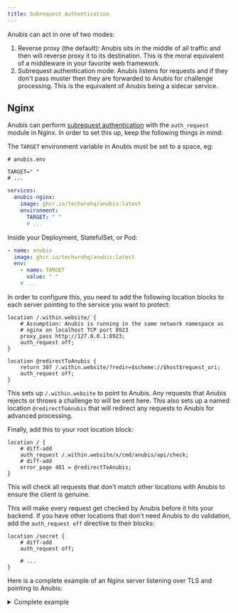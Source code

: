 ```yaml
---
title: Subrequest Authentication
---
```



Anubis can act in one of two modes:

1. Reverse proxy (the default): Anubis sits in the middle of all traffic and then will reverse proxy it to its destination. This is the moral equivalent of a middleware in your favorite web framework.
2. Subrequest authentication mode: Anubis listens for requests and if they don't pass muster then they are forwarded to Anubis for challenge processing. This is the equivalent of Anubis being a sidecar service.

## Nginx

Anubis can perform [subrequest authentication](https://docs.nginx.com/nginx/admin-guide/security-controls/configuring-subrequest-authentication/) with the `auth_request` module in Nginx. In order to set this up, keep the following things in mind:

The `TARGET` environment variable in Anubis must be set to a space, eg:

<Tabs>
  <TabItem value="env-file" label="Environment file" default>

```shell
# anubis.env

TARGET=" "
# ...
```

  </TabItem>
  <TabItem value="docker-compose" label="Docker Compose">

```yaml
services:
  anubis-nginx:
    image: ghcr.io/techarohq/anubis:latest
    environment:
      TARGET: " "
      # ...
```

  </TabItem>
  <TabItem value="k8s" label="Kubernetes">

Inside your Deployment, StatefulSet, or Pod:

```yaml
- name: anubis
  image: ghcr.io/techarohq/anubis:latest
  env:
    - name: TARGET
      value: " "
    # ...
```

  </TabItem>
</Tabs>

In order to configure this, you need to add the following location blocks to each server pointing to the service you want to protect:

```nginx
location /.within.website/ {
    # Assumption: Anubis is running in the same network namespace as
    # nginx on localhost TCP port 8923
    proxy_pass http://127.0.0.1:8923;
    auth_request off;
}

location @redirectToAnubis {
    return 307 /.within.website/?redir=$scheme://$host$request_uri;
    auth_request off;
}
```

This sets up `/.within.website` to point to Anubis. Any requests that Anubis rejects or throws a challenge to will be sent here. This also sets up a named location `@redirectToAnubis` that will redirect any requests to Anubis for advanced processing.

Finally, add this to your root location block:

```nginx
location / {
    # diff-add
    auth_request /.within.website/x/cmd/anubis/api/check;
    # diff-add
    error_page 401 = @redirectToAnubis;
}
```

This will check all requests that don't match other locations with Anubis to ensure the client is genuine.

This will make every request get checked by Anubis before it hits your backend. If you have other locations that don't need Anubis to do validation, add the `auth_request off` directive to their blocks:

```nginx
location /secret {
    # diff-add
    auth_request off;

    # ...
}
```

Here is a complete example of an Nginx server listening over TLS and pointing to Anubis:

<details>
  <summary>Complete example</summary>

```nginx
# /etc/nginx/conf.d/nginx.local.cetacean.club.conf

server {
  listen 443 ssl;
  listen [::]:443 ssl;
  server_name         nginx.local.cetacean.club;
  ssl_certificate     /etc/techaro/pki/nginx.local.cetacean.club/tls.crt;
  ssl_certificate_key /etc/techaro/pki/nginx.local.cetacean.club/tls.key;
  ssl_protocols       TLSv1.2 TLSv1.3;
  ssl_ciphers         HIGH:!aNULL:!MD5;

  proxy_set_header X-Real-IP $remote_addr;
  proxy_set_header X-Forwarded-For $proxy_add_x_forwarded_for;

  location /.within.website/ {
    proxy_pass http://localhost:8923;
    auth_request off;
  }

  location @redirectToAnubis {
    return 307 /.within.website/?redir=$scheme://$host$request_uri;
    auth_request off;
  }

  location / {
    auth_request /.within.website/x/cmd/anubis/api/check;
    error_page 401 = @redirectToAnubis;
    root /usr/share/nginx/html;
    index index.html index.htm;
  }
}
```

</details>
